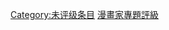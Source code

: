 {{catmore1|[[WikiProject:漫画家|WikiProject:漫画家]]}}
{{Articles by Quality|topic=漫画家|project=漫画家|format=TOC}}
{{empty category}}

[[Category:未评级条目|Category:未评级条目]]
[[Category:漫畫家專題評級|]]